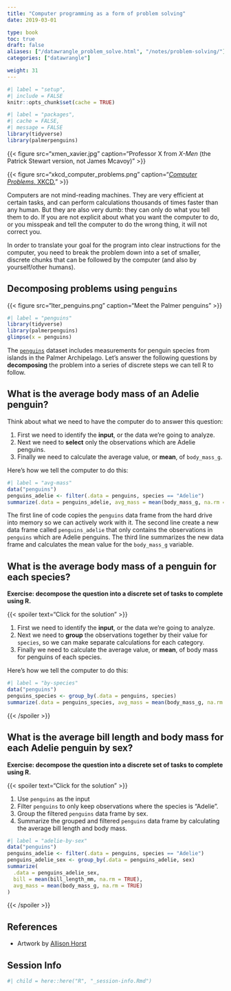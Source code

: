 ```yaml
---
title: "Computer programming as a form of problem solving"
date: 2019-03-01

type: book
toc: true
draft: false
aliases: ["/datawrangle_problem_solve.html", "/notes/problem-solving/"]
categories: ["datawrangle"]

weight: 31
---
```


```r
#| label = "setup",
#| include = FALSE
knitr::opts_chunk$set(cache = TRUE)
```

```r
#| label = "packages",
#| cache = FALSE,
#| message = FALSE
library(tidyverse)
library(palmerpenguins)
```

{{< figure src="xmen_xavier.jpg" caption="Professor X from *X-Men* (the Patrick Stewart version, not James Mcavoy)" >}}

{{< figure src="xkcd_computer_problems.png" caption="[*Computer Problems*. XKCD.](https://xkcd.com/722/)" >}}

Computers are not mind-reading machines. They are very efficient at certain tasks, and can perform calculations thousands of times faster than any human. But they are also very dumb: they can only do what you tell them to do. If you are not explicit about what you want the computer to do, or you misspeak and tell the computer to do the wrong thing, it will not correct you.

In order to translate your goal for the program into clear instructions for the computer, you need to break the problem down into a set of smaller, discrete chunks that can be followed by the computer (and also by yourself/other humans).

## Decomposing problems using `penguins`

{{< figure src="lter_penguins.png" caption="Meet the Palmer penguins" >}}

```r
#| label = "penguins"
library(tidyverse)
library(palmerpenguins)
glimpse(x = penguins)
```

The [`penguins`](https://github.com/allisonhorst/palmerpenguins) dataset includes measurements for penguin species from islands in the Palmer Archipelago. Let's answer the following questions by **decomposing** the problem into a series of discrete steps we can tell R to follow.

## What is the average body mass of an Adelie penguin?

Think about what we need to have the computer do to answer this question:

1. First we need to identify the **input**, or the data we're going to analyze.
1. Next we need to **select** only the observations which are Adelie penguins.
1. Finally we need to calculate the average value, or **mean**, of `body_mass_g`.

Here's how we tell the computer to do this:

```r
#| label = "avg-mass"
data("penguins")
penguins_adelie <- filter(.data = penguins, species == "Adelie")
summarize(.data = penguins_adelie, avg_mass = mean(body_mass_g, na.rm = TRUE))
```

The first line of code copies the `penguins` data frame from the hard drive into memory so we can actively work with it. The second line create a new data frame called `penguins_adelie` that only contains the observations in `penguins` which are Adelie penguins. The third line summarizes the new data frame and calculates the mean value for the `body_mass_g` variable.

## What is the average body mass of a penguin for each species?

**Exercise: decompose the question into a discrete set of tasks to complete using R.**

{{< spoiler text="Click for the solution" >}}

1. First we need to identify the **input**, or the data we're going to analyze.
1. Next we need to **group** the observations together by their value for `species`, so we can make separate calculations for each category.
1. Finally we need to calculate the average value, or **mean**, of body mass for penguins of each species.

Here's how we tell the computer to do this:

```r
#| label = "by-species"
data("penguins")
penguins_species <- group_by(.data = penguins, species)
summarize(.data = penguins_species, avg_mass = mean(body_mass_g, na.rm = TRUE))
```

{{< /spoiler >}}

## What is the average bill length and body mass for each Adelie penguin by sex?

**Exercise: decompose the question into a discrete set of tasks to complete using R.**

{{< spoiler text="Click for the solution" >}}

1. Use `penguins` as the input
1. Filter `penguins` to only keep observations where the species is "Adelie".
1. Group the filtered `penguins` data frame by sex.
1. Summarize the grouped and filtered `penguins` data frame by calculating the average bill length and body mass.

```r
#| label = "adelie-by-sex"
data("penguins")
penguins_adelie <- filter(.data = penguins, species == "Adelie")
penguins_adelie_sex <- group_by(.data = penguins_adelie, sex)
summarize(
  .data = penguins_adelie_sex,
  bill = mean(bill_length_mm, na.rm = TRUE),
  avg_mass = mean(body_mass_g, na.rm = TRUE)
)
```

{{< /spoiler >}}

## References

* Artwork by [Allison Horst](https://github.com/allisonhorst/palmerpenguins)

## Session Info

```r
#| child = here::here("R", "_session-info.Rmd")
```
